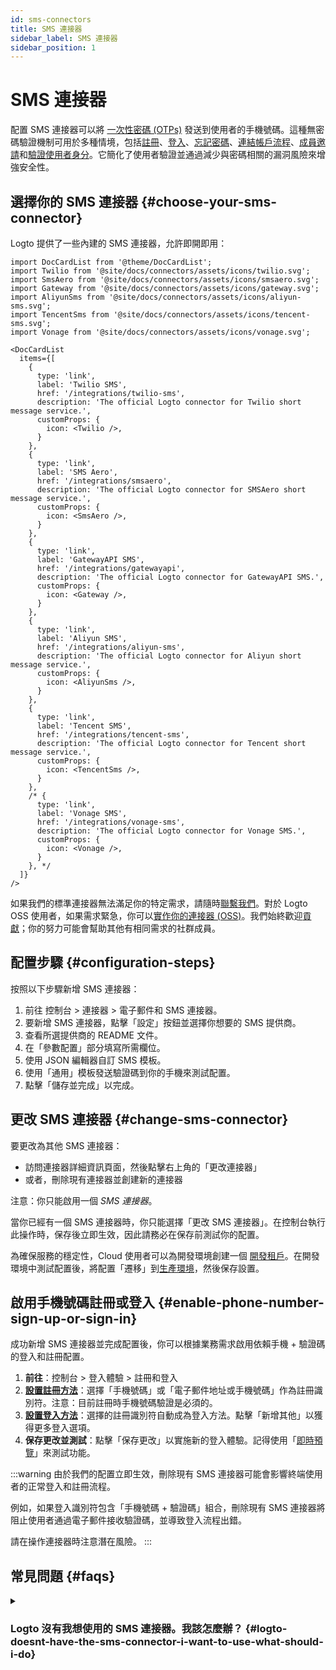 ```yaml
---
id: sms-connectors
title: SMS 連接器
sidebar_label: SMS 連接器
sidebar_position: 1
---
```


# SMS 連接器

配置 SMS 連接器可以將 [一次性密碼 (OTPs)](https://auth.wiki/otp) 發送到使用者的手機號碼。這種無密碼驗證機制可用於多種情境，包括[註冊](/end-user-flows/sign-up-and-sign-in/sign-up)、[登入](/end-user-flows/sign-up-and-sign-in/sign-in)、[忘記密碼](/end-user-flows/sign-up-and-sign-in/reset-password)、[連結帳戶流程](/end-user-flows/sign-up-and-sign-in/social-sign-in#account-linking)、[成員邀請](/end-user-flows/organization-experience/invite-organization-members)和[驗證使用者身分](/end-user-flows/security-verification)。它簡化了使用者驗證並通過減少與密碼相關的漏洞風險來增強安全性。

## 選擇你的 SMS 連接器 \{#choose-your-sms-connector}

Logto 提供了一些內建的 SMS 連接器，允許即開即用：

```mdx-code-block
import DocCardList from '@theme/DocCardList';
import Twilio from '@site/docs/connectors/assets/icons/twilio.svg';
import SmsAero from '@site/docs/connectors/assets/icons/smsaero.svg';
import Gateway from '@site/docs/connectors/assets/icons/gateway.svg';
import AliyunSms from '@site/docs/connectors/assets/icons/aliyun-sms.svg';
import TencentSms from '@site/docs/connectors/assets/icons/tencent-sms.svg';
import Vonage from '@site/docs/connectors/assets/icons/vonage.svg';

<DocCardList
  items={[
    {
      type: 'link',
      label: 'Twilio SMS',
      href: '/integrations/twilio-sms',
      description: 'The official Logto connector for Twilio short message service.',
      customProps: {
        icon: <Twilio />,
      }
    },
    {
      type: 'link',
      label: 'SMS Aero',
      href: '/integrations/smsaero',
      description: 'The official Logto connector for SMSAero short message service.',
      customProps: {
        icon: <SmsAero />,
      }
    },
    {
      type: 'link',
      label: 'GatewayAPI SMS',
      href: '/integrations/gatewayapi',
      description: 'The official Logto connector for GatewayAPI SMS.',
      customProps: {
        icon: <Gateway />,
      }
    },
    {
      type: 'link',
      label: 'Aliyun SMS',
      href: '/integrations/aliyun-sms',
      description: 'The official Logto connector for Aliyun short message service.',
      customProps: {
        icon: <AliyunSms />,
      }
    },
    {
      type: 'link',
      label: 'Tencent SMS',
      href: '/integrations/tencent-sms',
      description: 'The official Logto connector for Tencent short message service.',
      customProps: {
        icon: <TencentSms />,
      }
    },
    /* {
      type: 'link',
      label: 'Vonage SMS',
      href: '/integrations/vonage-sms',
      description: 'The official Logto connector for Vonage SMS.',
      customProps: {
        icon: <Vonage />,
      }
    }, */
  ]}
/>
```

如果我們的標準連接器無法滿足你的特定需求，請隨時[聯繫我們](https://logto.productlane.com/roadmap)。對於 Logto OSS 使用者，如果需求緊急，你可以[實作你的連接器 (OSS)](/logto-oss/develop-your-connector/implement-connectors#build-a-passwordless-connector)。我們始終歡迎[貢獻](/logto-oss/contribution)；你的努力可能會幫助其他有相同需求的社群成員。

## 配置步驟 \{#configuration-steps}

按照以下步驟新增 SMS 連接器：

1. 前往 <CloudLink to="/connectors/passwordless">控制台 > 連接器 > 電子郵件和 SMS 連接器</CloudLink>。
2. 要新增 SMS 連接器，點擊「設定」按鈕並選擇你想要的 SMS 提供商。
3. 查看所選提供商的 README 文件。
4. 在「參數配置」部分填寫所需欄位。
5. 使用 JSON 編輯器自訂 SMS 模板。
6. 使用「通用」模板發送驗證碼到你的手機來測試配置。
7. 點擊「儲存並完成」以完成。

## 更改 SMS 連接器 \{#change-sms-connector}

要更改為其他 SMS 連接器：

- 訪問連接器詳細資訊頁面，然後點擊右上角的「更改連接器」
- 或者，刪除現有連接器並創建新的連接器

注意：你只能啟用一個 _SMS 連接器_。

當你已經有一個 SMS 連接器時，你只能選擇「更改 SMS 連接器」。在控制台執行此操作時，保存後立即生效，因此請務必在保存前測試你的配置。

為確保服務的穩定性，Cloud 使用者可以為開發環境創建一個 [開發租戶](/logto-cloud/tenant-settings#development)。在開發環境中測試配置後，將配置「遷移」到[生產環境](/logto-cloud/tenant-settings#production)，然後保存設置。

## 啟用手機號碼註冊或登入 \{#enable-phone-number-sign-up-or-sign-in}

成功新增 SMS 連接器並完成配置後，你可以根據業務需求啟用依賴手機 + 驗證碼的登入和註冊配置。

1. **前往**：<CloudLink to="/sign-in-experience/sign-up-and-sign-in">控制台 > 登入體驗 > 註冊和登入</CloudLink>
2. [**設置註冊方法**](/end-user-flows/sign-up-and-sign-in/sign-up)：選擇「手機號碼」或「電子郵件地址或手機號碼」作為註冊識別符。注意：目前註冊時手機號碼驗證是必須的。
3. [**設置登入方法**](/end-user-flows/sign-up-and-sign-in/sign-in)：選擇的註冊識別符自動成為登入方法。點擊「新增其他」以獲得更多登入選項。
4. **保存更改並測試**：點擊「保存更改」以實施新的登入體驗。記得使用「[即時預覽](/customization/live-preview)」來測試功能。

:::warning
由於我們的配置立即生效，刪除現有 SMS 連接器可能會影響終端使用者的正常登入和註冊流程。

例如，如果登入識別符包含「手機號碼 + 驗證碼」組合，刪除現有 SMS 連接器將阻止使用者通過電子郵件接收驗證碼，並導致登入流程出錯。

請在操作連接器時注意潛在風險。
:::

## 常見問題 \{#faqs}

<details>
<summary>

### Logto 沒有我想使用的 SMS 連接器。我該怎麼辦？ \{#logto-doesnt-have-the-sms-connector-i-want-to-use-what-should-i-do}

</summary>

我們仍在開發更多連接器。如果你需要更多選擇，請在 Discord 上告訴我們你的需求，並在 [GitHub](https://github.com/logto-io/logto/issues) 上提交功能請求。如果你需要進一步的協助，也可以[通過電子郵件聯繫我們](mailto:contact@logto.io)。

對於開源 Logto 使用者，我們提供了一種易於擴展的連接器創建方法，允許你根據特定情境[自訂你的連接器](/logto-oss/develop-your-connector)。我們始終歡迎提交 pull request 給 Logto，以便社群中的其他人也能從你的工作中受益。

</details>
